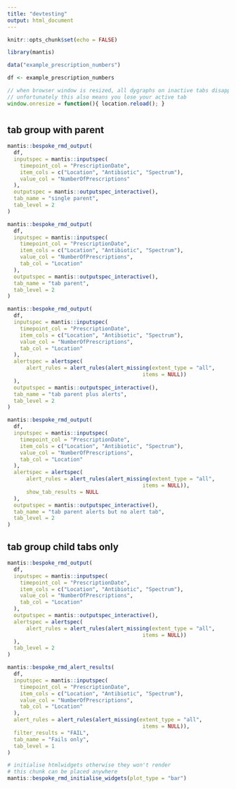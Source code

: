```yaml
---
title: "devtesting"
output: html_document
---
```


```r
knitr::opts_chunk$set(echo = FALSE)

library(mantis)
```

```r
data("example_prescription_numbers")

df <- example_prescription_numbers

```



```js
// when browser window is resized, all dygraphs on inactive tabs disappear. Reload page to redraw them all.
// unfortunately this also means you lose your active tab
window.onresize = function(){ location.reload(); }
```

# {.tabset .tabset-pills}


## tab group with parent {.tabset}


```r
mantis::bespoke_rmd_output(
  df,
  inputspec = mantis::inputspec(
    timepoint_col = "PrescriptionDate",
    item_cols = c("Location", "Antibiotic", "Spectrum"),
    value_col = "NumberOfPrescriptions"
  ),
  outputspec = mantis::outputspec_interactive(),
  tab_name = "single parent",
  tab_level = 2
)

```

```r
mantis::bespoke_rmd_output(
  df,
  inputspec = mantis::inputspec(
    timepoint_col = "PrescriptionDate",
    item_cols = c("Location", "Antibiotic", "Spectrum"),
    value_col = "NumberOfPrescriptions",
    tab_col = "Location"
  ),
  outputspec = mantis::outputspec_interactive(),
  tab_name = "tab parent",
  tab_level = 2
)

```

```r
mantis::bespoke_rmd_output(
  df,
  inputspec = mantis::inputspec(
    timepoint_col = "PrescriptionDate",
    item_cols = c("Location", "Antibiotic", "Spectrum"),
    value_col = "NumberOfPrescriptions",
    tab_col = "Location"
  ),
  alertspec = alertspec(
      alert_rules = alert_rules(alert_missing(extent_type = "all",
                                           items = NULL))
  ),
  outputspec = mantis::outputspec_interactive(),
  tab_name = "tab parent plus alerts",
  tab_level = 2
)

```

```r
mantis::bespoke_rmd_output(
  df,
  inputspec = mantis::inputspec(
    timepoint_col = "PrescriptionDate",
    item_cols = c("Location", "Antibiotic", "Spectrum"),
    value_col = "NumberOfPrescriptions",
    tab_col = "Location"
  ),
  alertspec = alertspec(
      alert_rules = alert_rules(alert_missing(extent_type = "all",
                                           items = NULL)),
      show_tab_results = NULL
  ),
  outputspec = mantis::outputspec_interactive(),
  tab_name = "tab parent alerts but no alert tab",
  tab_level = 2
)

```

## tab group child tabs only {.tabset}

```r
mantis::bespoke_rmd_output(
  df,
  inputspec = mantis::inputspec(
    timepoint_col = "PrescriptionDate",
    item_cols = c("Location", "Antibiotic", "Spectrum"),
    value_col = "NumberOfPrescriptions",
    tab_col = "Location"
  ),
  outputspec = mantis::outputspec_interactive(),
  alertspec = alertspec(
      alert_rules = alert_rules(alert_missing(extent_type = "all",
                                           items = NULL))
  ),
  tab_level = 2
)

```


```r
mantis::bespoke_rmd_alert_results(
  df,
  inputspec = mantis::inputspec(
    timepoint_col = "PrescriptionDate",
    item_cols = c("Location", "Antibiotic", "Spectrum"),
    value_col = "NumberOfPrescriptions",
    tab_col = "Location"
  ),
  alert_rules = alert_rules(alert_missing(extent_type = "all",
                                           items = NULL)),
  filter_results = "FAIL",
  tab_name = "Fails only",
  tab_level = 1
)

```

```r
# initialise htmlwidgets otherwise they won't render
# this chunk can be placed anywhere
mantis::bespoke_rmd_initialise_widgets(plot_type = "bar")
```
